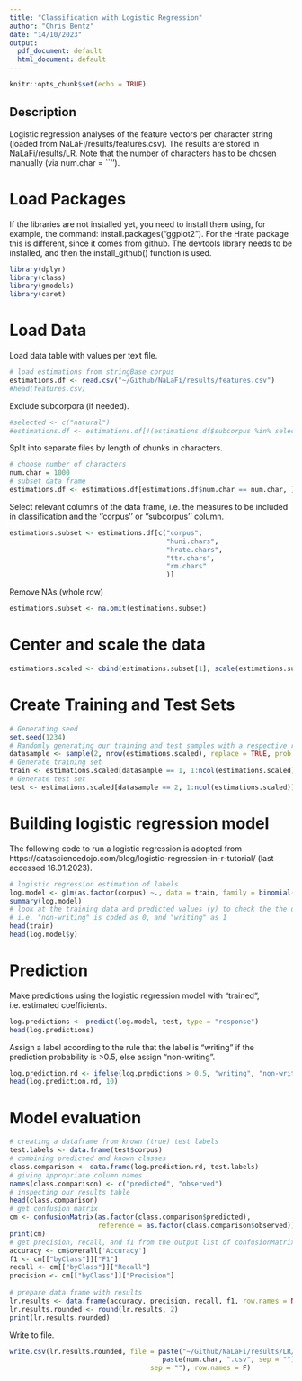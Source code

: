 ```yaml
---
title: "Classification with Logistic Regression"
author: "Chris Bentz"
date: "14/10/2023"
output:
  pdf_document: default
  html_document: default
---
```


```r
knitr::opts_chunk$set(echo = TRUE)
```
## Description
Logistic regression analyses of the feature vectors per character string (loaded from NaLaFi/results/features.csv). The results are stored in NaLaFi/results/LR. Note that the number of characters has to be chosen manually (via num.char = ``'').

# Load Packages
If the libraries are not installed yet, you need to install them using, for example, the command: install.packages("ggplot2"). For the Hrate package this is different, since it comes from github. The devtools library needs to be installed, and then the install_github() function is used.
```r
library(dplyr)
library(class)
library(gmodels)
library(caret)
```

# Load Data
Load data table with values per text file. 
```r
# load estimations from stringBase corpus
estimations.df <- read.csv("~/Github/NaLaFi/results/features.csv")
#head(features.csv)
```

Exclude subcorpora (if needed).
```r
#selected <- c("natural")
#estimations.df <- estimations.df[!(estimations.df$subcorpus %in% selected), ]
```

Split into separate files by length of chunks in characters.
```r
# choose number of characters
num.char = 1000
# subset data frame
estimations.df <- estimations.df[estimations.df$num.char == num.char, ]
```

Select relevant columns of the data frame, i.e. the measures to be included in classification and the ''corpus'' or ''subcorpus'' column.
```r
estimations.subset <- estimations.df[c("corpus",
                                       "huni.chars", 
                                       "hrate.chars", 
                                       "ttr.chars", 
                                       "rm.chars"
                                       )]
```

Remove NAs (whole row)
```r
estimations.subset <- na.omit(estimations.subset)
```

# Center and scale the data
```r
estimations.scaled <- cbind(estimations.subset[1], scale(estimations.subset[2:ncol(estimations.subset)]))
```

# Create Training and Test Sets
```r
# Generating seed
set.seed(1234)
# Randomly generating our training and test samples with a respective ratio of 2/3 and 1/3
datasample <- sample(2, nrow(estimations.scaled), replace = TRUE, prob = c(0.67, 0.33))
# Generate training set
train <- estimations.scaled[datasample == 1, 1:ncol(estimations.scaled)]
# Generate test set 
test <- estimations.scaled[datasample == 2, 1:ncol(estimations.scaled)]
```

# Building logistic regression model
The following code to run a logistic regression is adopted from https://datasciencedojo.com/blog/logistic-regression-in-r-tutorial/ (last accessed 16.01.2023).
```r
# logistic regression estimation of labels
log.model <- glm(as.factor(corpus) ~., data = train, family = binomial(link = "logit"))
summary(log.model)
# look at the training data and predicted values (y) to check the the dummy coding,
# i.e. "non-writing" is coded as 0, and "writing" as 1
head(train)
head(log.model$y)
```

# Prediction
Make predictions using the logistic regression model with "trained", i.e. estimated coefficients.
```r
log.predictions <- predict(log.model, test, type = "response")
head(log.predictions)
```
Assign a label according to the rule that the label is "writing" if the prediction probability is >0.5, else assign "non-writing". 
```r
log.prediction.rd <- ifelse(log.predictions > 0.5, "writing", "non-writing")
head(log.prediction.rd, 10)
```

# Model evaluation
```r
# creating a dataframe from known (true) test labels
test.labels <- data.frame(test$corpus)
# combining predicted and known classes
class.comparison <- data.frame(log.prediction.rd, test.labels)
# giving appropriate column names
names(class.comparison) <- c("predicted", "observed")
# inspecting our results table
head(class.comparison)
# get confusion matrix
cm <- confusionMatrix(as.factor(class.comparison$predicted), 
                      reference = as.factor(class.comparison$observed))
print(cm)
# get precision, recall, and f1 from the output list of confusionMatrix()
accuracy <- cm$overall['Accuracy']
f1 <- cm[["byClass"]]["F1"]
recall <- cm[["byClass"]]["Recall"]
precision <- cm[["byClass"]]["Precision"]
  
# prepare data frame with results
lr.results <- data.frame(accuracy, precision, recall, f1, row.names = NULL)
lr.results.rounded <- round(lr.results, 2)
print(lr.results.rounded)
```

Write to file.
```r
write.csv(lr.results.rounded, file = paste("~/Github/NaLaFi/results/LR/results_logReg_", 
                                      paste(num.char, ".csv", sep = ""), 
                                   sep = ""), row.names = F)
```